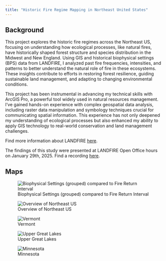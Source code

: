 ```yaml
---
title: "Historic Fire Regime Mapping in Northeast United States"
---
```


## Background

This project explores the historic fire regimes across the Northeast US, focusing on understanding how ecological processes, like natural fires, have historically shaped forest structure and species distribution in the Midwest and New England. Using GIS and historical biophysical settings (BPS) data from LANDFIRE, I analyzed past fire frequencies, intensities, and patterns to better understand the natural role of fire in these ecosystems. These insights contribute to efforts in restoring forest resilience, guiding sustainable land management, and adapting to changing environmental conditions.

This project has been instrumental in advancing my technical skills with ArcGIS Pro, a powerful tool widely used in natural resources management. I’ve gained hands-on experience with complex geospatial data analysis, including raster data manipulation and symbology techniques crucial for communicating spatial information. This experience has not only deepened my understanding of ecological processes but also enhanced my ability to apply GIS technology to real-world conservation and land management challenges.

Find more information about LANDFIRE [here](https://landfire.gov/).

The findings of this study were presented at LANDFIRE Open Office hours on January 29th, 2025. Find a recording [here](youtube.com).

## Maps

![Biophysical Settings (grouped) compared to Fire Return Interval](images/groupveg_fri.png){ fig-alt="\"Two adjacent maps showing vegetation groups and fire return interval of the Eastern US."}

![Overview of Northeast US](images/overview.png){ fig-alt="\"ArcGIS Layout of the FRI for the Northeast US."}

![Vermont](images/vermont.png){ fig-alt="\"ArcGIS Layout of the FRI for Vermont and the surrounding area."}

![Upper Great Lakes](images/michigan.png){ fig-alt="\"ArcGIS Layout of the FRI for Michigan and Wisconsin."}

![Minnesota](images/minnesota.png){ fig-alt="\"ArcGIS Layout of the FRI for Minnesota."}
